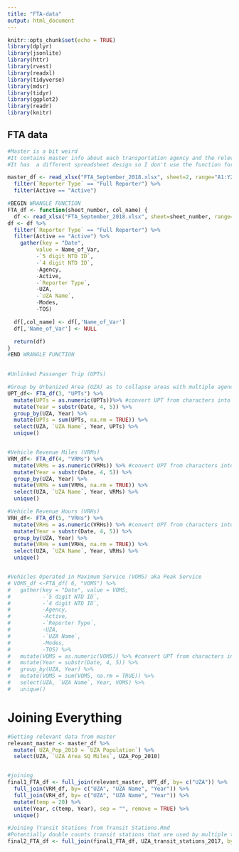 ```yaml
---
title: "FTA-data"
output: html_document
---
```


```r
knitr::opts_chunk$set(echo = TRUE)
library(dplyr)
library(jsonlite)
library(httr)
library(rvest)
library(readxl)
library(tidyverse)
library(mdsr)   
library(tidyr)
library(ggplot2)
library(readr)
library(knitr)
```

## FTA data
```r

#Master is a bit weird
#It contains master info about each transportation agency and the relevant Urbanized Area (UZA)
#It has  a different spreadsheet design so I don't use the function for it

master_df <- read_xlsx("FTA_September_2018.xlsx", sheet=2, range="A1:Y2129", col_names=TRUE) %>% 
  filter(`Reporter Type` == "Full Reporter") %>% 
  filter(Active == "Active")

#BEGIN WRANGLE FUNCTION
FTA_df <- function(sheet_number, col_name) {
  df <- read_xlsx("FTA_September_2018.xlsx", sheet=sheet_number, range="A1:HB2129", col_names=TRUE) 
df <- df %>% 
  filter(`Reporter Type` == "Full Reporter") %>% 
  filter(Active == "Active") %>% 
    gather(key = "Date", 
         value = Name_of_Var, 
         -`5 digit NTD ID`, 
         -`4 digit NTD ID`, 
         -Agency, 
         -Active, 
         -`Reporter Type`, 
         -UZA, 
         -`UZA Name`, 
         -Modes, 
         -TOS) 

  df[,col_name] <- df[,'Name_of_Var']
  df[,'Name_of_Var'] <- NULL

  return(df)
}
#END WRANGLE FUNCTION

 
#Unlinked Passenger Trip (UPTs)

#Group by Urbanized Area (UZA) as to collapse areas with multiple agencies and to collapse different kinds of transportation. Group by Date so as to not collapse the time series
UPT_df<- FTA_df(3, "UPTs") %>% 
  mutate(UPTs = as.numeric(UPTs))%>% #convert UPT from characters into doubles
  mutate(Year = substr(Date, 4, 5)) %>% 
  group_by(UZA, Year) %>% 
  mutate(UPTs = sum(UPTs, na.rm = TRUE)) %>% 
  select(UZA, `UZA Name`, Year, UPTs) %>% 
  unique()


#Vehicle Revenue Miles (VRMs)
VRM_df<- FTA_df(4, "VRMs") %>%  
  mutate(VRMs = as.numeric(VRMs)) %>% #convert UPT from characters into doubles
  mutate(Year = substr(Date, 4, 5)) %>% 
  group_by(UZA, Year) %>% 
  mutate(VRMs = sum(VRMs, na.rm = TRUE)) %>% 
  select(UZA, `UZA Name`, Year, VRMs) %>% 
  unique()

#Vehicle Revenue Hours (VRHs)
VRH_df<- FTA_df(5, "VRHs") %>% 
  mutate(VRHs = as.numeric(VRHs)) %>% #convert UPT from characters into doubles
  mutate(Year = substr(Date, 4, 5)) %>% 
  group_by(UZA, Year) %>% 
  mutate(VRHs = sum(VRHs, na.rm = TRUE)) %>% 
  select(UZA, `UZA Name`, Year, VRHs) %>% 
  unique()


#Vehicles Operated in Maximum Service (VOMS) aka Peak Service
# VOMS_df <-FTA_df( 6, "VOMS") %>%
#   gather(key = "Date", value = VOMS,
#          -`5 digit NTD ID`,
#          -`4 digit NTD ID`,
#          -Agency,
#          -Active,
#          -`Reporter Type`,
#          -UZA,
#          -`UZA Name`,
#          -Modes,
#          -TOS) %>%
#   mutate(VOMS = as.numeric(VOMS)) %>% #convert UPT from characters into doubles
#   mutate(Year = substr(Date, 4, 5)) %>%
#   group_by(UZA, Year) %>%
#   mutate(VOMS = sum(VOMS, na.rm = TRUE)) %>%
#   select(UZA, `UZA Name`, Year, VOMS) %>%
#   unique()
```


# Joining Everything 

```r
#Getting relevant data from master
relevant_master <- master_df %>%
  mutate( UZA_Pop_2010 = `UZA Population`) %>% 
  select(UZA, `UZA Area SQ Miles`, UZA_Pop_2010)


#joining
final1_FTA_df <- full_join(relevant_master, UPT_df, by= c("UZA")) %>% 
  full_join(VRM_df, by= c("UZA", "UZA Name", "Year")) %>% 
  full_join(VRH_df, by= c("UZA", "UZA Name", "Year")) %>% 
  mutate(temp = 20) %>% 
  unite(Year, c(temp, Year), sep = "", remove = TRUE) %>% 
  unique()

#Joining Transit Stations from Transit Stations.Rmd
#Potentially double counts transit stations that are used by multiple transit networks
final2_FTA_df <- full_join(final1_FTA_df, UZA_transit_stations_2017, by= "UZA")




  
  


```
